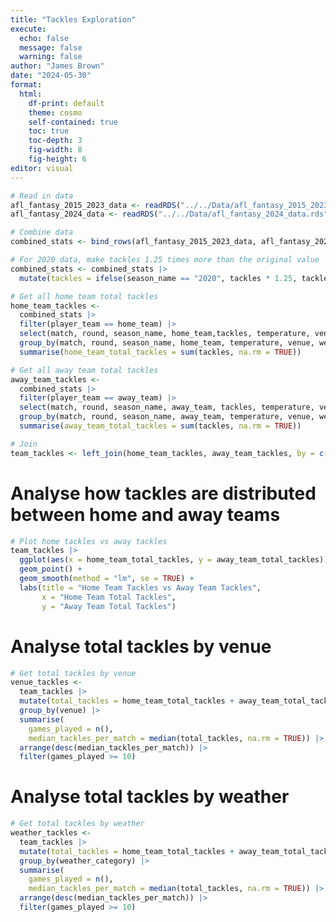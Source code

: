 ```yaml
---
title: "Tackles Exploration"
execute:
  echo: false
  message: false
  warning: false
author: "James Brown"
date: "2024-05-30"
format:
  html:
    df-print: default
    theme: cosmo
    self-contained: true
    toc: true
    toc-depth: 3
    fig-width: 8
    fig-height: 6
editor: visual
---
```


```r
# Read in data
afl_fantasy_2015_2023_data <- readRDS("../../Data/afl_fantasy_2015_2023_data.rds")
afl_fantasy_2024_data <- readRDS("../../Data/afl_fantasy_2024_data.rds")

# Combine data
combined_stats <- bind_rows(afl_fantasy_2015_2023_data, afl_fantasy_2024_data)

# For 2020 data, make tackles 1.25 times more than the original value
combined_stats <- combined_stats |>
  mutate(tackles = ifelse(season_name == "2020", tackles * 1.25, tackles))

# Get all home team total tackles
home_team_tackles <-
  combined_stats |>
  filter(player_team == home_team) |> 
  select(match, round, season_name, home_team,tackles, temperature, venue, weather_category) |> 
  group_by(match, round, season_name, home_team, temperature, venue, weather_category) |>
  summarise(home_team_total_tackles = sum(tackles, na.rm = TRUE))

# Get all away team total tackles
away_team_tackles <-
  combined_stats |>
  filter(player_team == away_team) |> 
  select(match, round, season_name, away_team, tackles, temperature, venue, weather_category) |> 
  group_by(match, round, season_name, away_team, temperature, venue, weather_category) |>
  summarise(away_team_total_tackles = sum(tackles, na.rm = TRUE))

# Join
team_tackles <- left_join(home_team_tackles, away_team_tackles, by = c("match", "round", "season_name", "temperature", "venue", "weather_category"))
```

# Analyse how tackles are distributed between home and away teams

```r
# Plot home tackles vs away tackles
team_tackles |>
  ggplot(aes(x = home_team_total_tackles, y = away_team_total_tackles)) +
  geom_point() +
  geom_smooth(method = "lm", se = TRUE) +
  labs(title = "Home Team Tackles vs Away Team Tackles",
       x = "Home Team Total Tackles",
       y = "Away Team Total Tackles")
```

# Analyse total tackles by venue
```r
# Get total tackles by venue
venue_tackles <-
  team_tackles |>
  mutate(total_tackles = home_team_total_tackles + away_team_total_tackles) |>
  group_by(venue) |>
  summarise(
    games_played = n(),
    median_tackles_per_match = median(total_tackles, na.rm = TRUE)) |> 
  arrange(desc(median_tackles_per_match)) |> 
  filter(games_played >= 10)
```

# Analyse total tackles by weather
```r
# Get total tackles by weather
weather_tackles <-
  team_tackles |>
  mutate(total_tackles = home_team_total_tackles + away_team_total_tackles) |>
  group_by(weather_category) |>
  summarise(
    games_played = n(),
    median_tackles_per_match = median(total_tackles, na.rm = TRUE)) |> 
  arrange(desc(median_tackles_per_match)) |> 
  filter(games_played >= 10)
```

